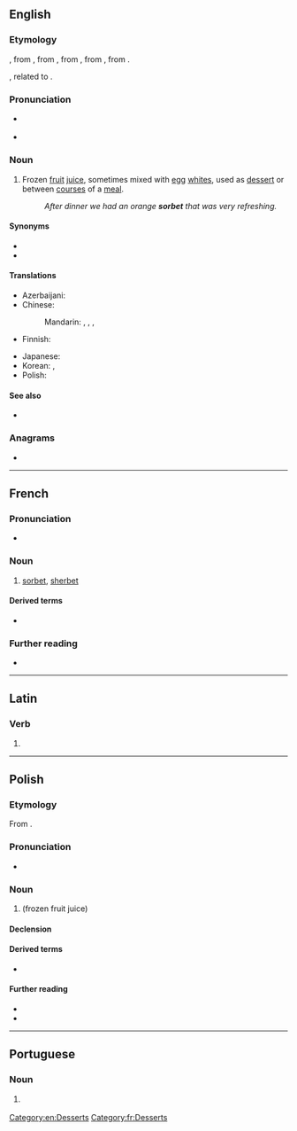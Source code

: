 {{also|Sorbet|sörbet}}
==English==

===Etymology===
{{bor|en|fr|sorbet}}, from {{der|en|frm|}}, from {{der|en|roa-oit|sorbetto}}, from {{der|en|ota|شربت|tr=şerbet}}, from {{der|en|fa|شربت|tr=šarbat}}, from {{der|en|ar|شَرْبَة||drink}}.

{{doublet|en|sherbet|sharbat}}, related to {{m|en|syrup}}.

===Pronunciation===
* {{a|Canada|GenAm}} {{IPA|en|/sɔɹˈbeɪ/}}
* {{a|RP}} {{IPA|en|/ˈsɔːbeɪ/}}

===Noun===
{{en-noun|~}}

# Frozen [[fruit]] [[juice]], sometimes mixed with [[egg]] [[whites]], used as [[dessert]] or between [[courses]] of a [[meal]].
#: ''After dinner we had an orange '''sorbet''' that was very refreshing.''

====Synonyms====
* {{l|en|ice}}
* {{l|en|Italian ice}}

====Translations====
{{trans-top|frozen fruit juice}}
* Azerbaijani: {{t+|az|şərbət}}
* Chinese:
*: Mandarin: {{t|cmn|雪葩|tr=xuěpā}}, {{t|cmn|雪芭|tr=xuěbā}}, {{t|cmn|雪寶}}, {{t|cmn|雪宝|tr=xuěbǎo}}
* Finnish: {{t|fi|sorbetti}} 
{{trans-mid}} 
* Japanese: {{t+|ja|シャーベット|tr=shābetto}} 
* Korean: {{t+|ko|셔벗}}, {{t|ko|소르베}}
* Polish: {{t+|pl|sorbet|m}}
{{trans-bottom}}

====See also====
* {{l|fi|sherbet}}

===Anagrams===
* {{anagrams|en|a=beorst|Boster|Stober|Tobers|besort|borest|strobe|tobers}}

[[Category:en:Desserts]]

----

==French==

===Pronunciation===
* {{fr-IPA}}

===Noun===
{{fr-noun|m}}

# [[sorbet#English|sorbet]], [[sherbet]]

====Derived terms====
* {{l|fr|sorbetière}}

===Further reading===
* {{R:TLFi}}

[[Category:fr:Desserts]]

----

==Latin==

===Verb===
{{la-verb-form|sorbet}}

# {{inflection of|la|sorbeō||3|s|pres|actv|indc}}

----

==Polish==
{{wp|lang=pl}}

===Etymology===
From {{bor|pl|fr|sorbet}}.

===Pronunciation===
* {{pl-IPA-auto}}

===Noun===
{{pl-noun|m-in}}

# {{l|en|[[sorbet]], [[sherbet]]}} (frozen fruit juice)

====Declension====
{{pl-decl-noun-m-in}}

====Derived terms====
* {{q|adjective}} {{l|pl|sorbetowy}}

====Further reading====
* {{R:pl:WSJP}}
* {{R:PWN}}

{{c|pl|Desserts}}

----

==Portuguese==

===Noun===
{{pt-noun|m|-}}

# {{l|en|sorbet}} {{gloss|frozen fruit juice}}

{{topics|pt|Desserts}}